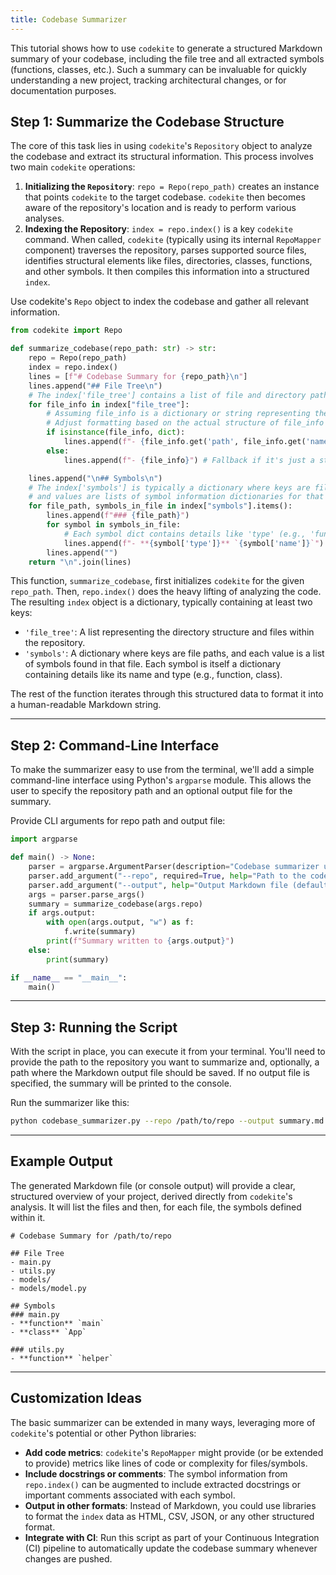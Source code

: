 ```yaml
---
title: Codebase Summarizer
---
```


This tutorial shows how to use `codekite` to generate a structured Markdown summary of your codebase, including the file tree and all extracted symbols (functions, classes, etc.). Such a summary can be invaluable for quickly understanding a new project, tracking architectural changes, or for documentation purposes.

## Step 1: Summarize the Codebase Structure

The core of this task lies in using `codekite`'s `Repository` object to analyze the codebase and extract its structural information. This process involves two main `codekite` operations:

1.  **Initializing the `Repository`**: `repo = Repo(repo_path)` creates an instance that points `codekite` to the target codebase. `codekite` then becomes aware of the repository's location and is ready to perform various analyses.
2.  **Indexing the Repository**: `index = repo.index()` is a key `codekite` command. When called, `codekite` (typically using its internal `RepoMapper` component) traverses the repository, parses supported source files, identifies structural elements like files, directories, classes, functions, and other symbols. It then compiles this information into a structured `index`.

Use codekite's `Repo` object to index the codebase and gather all relevant information.

```python
from codekite import Repo

def summarize_codebase(repo_path: str) -> str:
    repo = Repo(repo_path)
    index = repo.index()
    lines = [f"# Codebase Summary for {repo_path}\n"]
    lines.append("## File Tree\n")
    # The index['file_tree'] contains a list of file and directory paths
    for file_info in index["file_tree"]:
        # Assuming file_info is a dictionary or string representing the path
        # Adjust formatting based on the actual structure of file_info objects from repo.index()
        if isinstance(file_info, dict):
            lines.append(f"- {file_info.get('path', file_info.get('name', 'Unknown file/dir'))}")
        else:
            lines.append(f"- {file_info}") # Fallback if it's just a string path

    lines.append("\n## Symbols\n")
    # The index['symbols'] is typically a dictionary where keys are file paths
    # and values are lists of symbol information dictionaries for that file.
    for file_path, symbols_in_file in index["symbols"].items():
        lines.append(f"### {file_path}")
        for symbol in symbols_in_file:
            # Each symbol dict contains details like 'type' (e.g., 'function', 'class') and 'name'.
            lines.append(f"- **{symbol['type']}** `{symbol['name']}`")
        lines.append("")
    return "\n".join(lines)
```

This function, `summarize_codebase`, first initializes `codekite` for the given `repo_path`. Then, `repo.index()` does the heavy lifting of analyzing the code. The resulting `index` object is a dictionary, typically containing at least two keys:

*   `'file_tree'`: A list representing the directory structure and files within the repository.
*   `'symbols'`: A dictionary where keys are file paths, and each value is a list of symbols found in that file. Each symbol is itself a dictionary containing details like its name and type (e.g., function, class).

The rest of the function iterates through this structured data to format it into a human-readable Markdown string.

---

## Step 2: Command-Line Interface

To make the summarizer easy to use from the terminal, we'll add a simple command-line interface using Python's `argparse` module. This allows the user to specify the repository path and an optional output file for the summary.

Provide CLI arguments for repo path and output file:

```python
import argparse

def main() -> None:
    parser = argparse.ArgumentParser(description="Codebase summarizer using codekite.")
    parser.add_argument("--repo", required=True, help="Path to the code repository")
    parser.add_argument("--output", help="Output Markdown file (default: stdout)")
    args = parser.parse_args()
    summary = summarize_codebase(args.repo)
    if args.output:
        with open(args.output, "w") as f:
            f.write(summary)
        print(f"Summary written to {args.output}")
    else:
        print(summary)

if __name__ == "__main__":
    main()
```

---

## Step 3: Running the Script

With the script in place, you can execute it from your terminal. You'll need to provide the path to the repository you want to summarize and, optionally, a path where the Markdown output file should be saved. If no output file is specified, the summary will be printed to the console.

Run the summarizer like this:

```sh
python codebase_summarizer.py --repo /path/to/repo --output summary.md
```

---

## Example Output

The generated Markdown file (or console output) will provide a clear, structured overview of your project, derived directly from `codekite`'s analysis. It will list the files and then, for each file, the symbols defined within it.

```
# Codebase Summary for /path/to/repo

## File Tree
- main.py
- utils.py
- models/
- models/model.py

## Symbols
### main.py
- **function** `main`
- **class** `App`

### utils.py
- **function** `helper`
```

---

## Customization Ideas

The basic summarizer can be extended in many ways, leveraging more of `codekite`'s potential or other Python libraries:

*   **Add code metrics**: `codekite`'s `RepoMapper` might provide (or be extended to provide) metrics like lines of code or complexity for files/symbols.
*   **Include docstrings or comments**: The symbol information from `repo.index()` can be augmented to include extracted docstrings or important comments associated with each symbol.
*   **Output in other formats**: Instead of Markdown, you could use libraries to format the `index` data as HTML, CSV, JSON, or any other structured format.
*   **Integrate with CI**: Run this script as part of your Continuous Integration (CI) pipeline to automatically update the codebase summary whenever changes are pushed.
